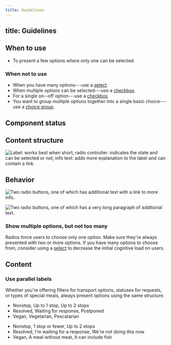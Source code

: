 ```yaml
---
title: Guidelines
---
```


## title: Guidelines


<ReactExample name="Radio" />

## When to use

- To present a few options where only one can be selected.

### When not to use

- When you have many options---use a [select](/components/input/select/).
- When multiple options can be selected---use a [checkbox](/components/input/checkbox/).
- For a single on--off option---use a [checkbox](/components/input/checkbox/).
- You want to group multiple options together into a single basic choice---use a [choice group](/components/input/choicegroup/).

## Component status

<ComponentStatus component="Radio" />

## Content structure

![Label: works best when short; radio controller: indicates the state and can be selected or not; info text: adds more explanation to the label and can contain a link.](fileId:4QJZqvBvRrLu6t9mwObCkA;nodeId:160%3A1219)

## Behavior

<SupportProgressiveDisclosureSnippet />

<Guideline type="do" title="Progressive disclosure">


![Two radio buttons, one of which has additional text with a link to more info.](fileId:fannvRpkOJK6uxxT33EKaa;nodeId:79%3A1002)

![Two radio buttons, one of which has a very long paragraph of additional text.](fileId:fannvRpkOJK6uxxT33EKaa;nodeId:79%3A1000)

</Guideline>

### Show multiple options, but not too many

Radios force users to choose only one option.
Make sure they're always presented with two or more options.
If you have many options to choose from,
consider using a [select](/components/input/select/)
to decrease the initial cognitive load on users.

## Content

### Use parallel labels

Whether you're offering filters for transport options,
statuses for requests, or types of special meals,
always present options using the same structure.

<GuidelinesSideBySide>

<Do>

- Nonstop, Up to 1 stop, Up to 2 stops
- Resolved, Waiting for response, Postponed
- Vegan, Vegetarian, Pescatarian

</Do>

<Dont>

- Nonstop, 1 stop or fewer, Up to 2 stops
- Resolved, I'm waiting for a response, We're not doing this now
- Vegan, A meal without meat, It can include fish

</Dont>

</GuidelinesSideBySide>
